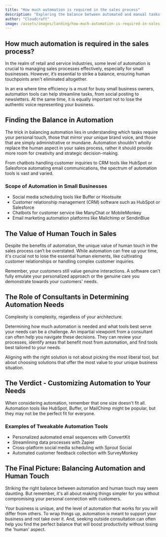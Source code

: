 ```yaml
---
title: "How much automation is required in the sales process"
description: "Exploring the balance between automated and manual tasks in the sales process for small business owners."
author: "Cloudcraft"
image: /assets/images/landing/how-much-automation-is-required-in-sales-process.jpg
---
```


## How much automation is required in the sales process?

In the realm of retail and service industries, some level of automation is crucial to managing sales processes effectively, especially for small businesses. However, it’s essential to strike a balance, ensuring human touchpoints aren't eliminated altogether.

In an era where time efficiency is a must for busy small business owners, automation tools can help streamline tasks, from social posting to newsletters. At the same time, it is equally important not to lose the authentic voice representing your business.

<ServicesBlurb />

## Finding the Balance in Automation

The trick in balancing automation lies in understanding which tasks require your personal touch, those that mirror your unique brand voice, and those that are simply administrative or mundane. Automation shouldn't wholly replace the human aspect in your sales process, rather it should provide more room for creativity and strategic decision-making.

From chatbots handling customer inquiries to CRM tools like HubSpot or Salesforce automating email communications, the spectrum of automation tools is vast and varied. 

### Scope of Automation in Small Businesses

 * Social media scheduling tools like Buffer or Hootsuite
 * Customer relationship management (CRM) software such as HubSpot or Salesforce
 * Chatbots for customer service like ManyChat or MobileMonkey
 * Email marketing automation platforms like Mailchimp or SendinBlue

## The Value of Human Touch in Sales

Despite the benefits of automation, the unique value of human touch in the sales process can’t be overstated. While automation can free up your time, it's crucial not to lose the essential human elements, like cultivating customer relationships or handling complex customer inquiries.

Remember, your customers still value genuine interactions. A software can't fully emulate your personalized approach or the genuine care you demonstrate towards your customers' needs.

<GetStartedBlurb />

## The Role of Consultants in Determining Automation Needs

<quoteblock>Complexity is complexity, regardless of your architecture.</quoteblock>

Determining how much automation is needed and what tools best serve your needs can be a challenge. An impartial viewpoint from a consultant can often help you navigate these decisions. They can review your processes, identify areas that benefit most from automation, and find tools best tailored to your needs.

Aligning with the right solution is not about picking the most liberal tool, but about choosing solutions that offer the most value to your unique business situation.

## The Verdict - Customizing Automation to Your Needs

When considering automation, remember that one size doesn't fit all. Automation tools like HubSpot, Buffer, or MailChimp might be popular, but they may not be the perfect fit for everyone. 

### Examples of Tweakable Automation Tools

* Personalized automated email sequences with ConvertKit
* Streamlining data processes with Zapier
* Cross-platform social media scheduling with Sprout Social
* Automated customer feedback collection with SurveyMonkey

## The Final Picture: Balancing Automation and Human Touch

Striking the right balance between automation and human touch may seem daunting. But remember, it's all about making things simpler for you without compromising your personal connection with customers.

Your business is unique, and the level of automation that works for you will differ from others. To wrap things up, automation is meant to support your business and not take over it. And, seeking outside consultation can often help you find the perfect balance that will boost productivity without losing the 'human' aspect.